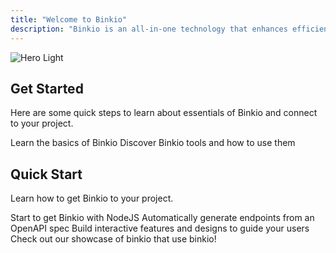 ```yaml
---
title: "Welcome to Binkio"
description: "Binkio is an all-in-one technology that enhances efficiency, security, and global reach, adapting to the evolving financial landscape. It optimizes transactions, strengthens security, and ensures compliance with the digital economy’s demands."
---
```


<img alt="Hero Light" classname="block dark:hidden" src="https://binkio-pay.s3.us-west-2.amazonaws.com/utils/documentation/hero.png" />

## Get Started

Here are some quick steps to learn about essentials of Binkio and connect to your project.

<CardGroup cols={2}>
  <Card title="Introduction" icon="paper-plane" iconType="regular" href="https://docs.binkio.io">
    Learn the basics of Binkio
  </Card>

  <Card title="Binkio Tools" icon="screwdriver-wrench" iconType="regular" href="https://docs.binkio.io">
    Discover Binkio tools and how to use them
  </Card>
</CardGroup>

## Quick Start

Learn how to get Binkio to your project.

<CardGroup cols={2}>
  <Card title="NodeJS Quickstart" icon="node-js" iconType="brands" href="https://docs.binkio.io">
    Start to get Binkio with NodeJS
  </Card>

  <Card title="Reference APIs" icon="code" href="https://docs.binkio.io">
    Automatically generate endpoints from an OpenAPI spec
  </Card>

  <Card title="Discussions" icon="comments" iconType="regular" href="https://docs.binkio.io">
    Build interactive features and designs to guide your users
  </Card>

  <Card title="Showcases" icon="camera-retro" iconType="solid" href="https://docs.binkio.io">
    Check out our showcase of binkio that use binkio!
  </Card>
</CardGroup>